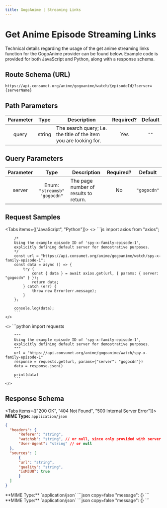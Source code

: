 ```yaml
---
title: GogoAnime | Streaming Links
---
```



# Get Anime Episode Streaming Links

Technical details regarding the usage of the get anime streaming links function for the GogoAnime provider can be found below. Example code is provided for both JavaScript and Python, along with a response schema.

## Route Schema (URL)

```
https://api.consumet.org/anime/gogoanime/watch/{episodeId}?server={serverName}
```

## Path Parameters

| Parameter |  Type  | Description                                                       | Required? | Default |
| :-------: | :----: | ----------------------------------------------------------------- | :-------: | :-----: |
|   query   | string | The search query; i.e. the title of the item you are looking for. |    Yes    |  `""`   |

## Query Parameters

| Parameter |              Type              | Description                           | Required? |   Default   |
| :-------: | :----------------------------: | ------------------------------------- | :-------: | :---------: |
|  server   | Enum: `"streamsb"` `"gogocdn"` | The page number of results to return. |    No     | `"gogocdn"` |

## Request Samples

<Tabs items={["JavaScript", "Python"]}>
  <Tab>
    <>
        ```js
        import axios from "axios";

        /*
        Using the example episode ID of 'spy-x-family-episode-1',
        explicitly defining default server for demostrative purposes.
        */
        const url = "https://api.consumet.org/anime/gogoanime/watch/spy-x-family-episode-1";
        const data = async () => {
            try {
                const { data } = await axios.get(url, { params: { server: "gogocdn" } });
                return data;
            } catch (err) {
                throw new Error(err.message);
            }
        };

        console.log(data);
        ```
    </>

  </Tab>
  <Tab>
    <>
        ```python
        import requests

        """
        Using the example episode ID of 'spy-x-family-episode-1',
        explicitly defining default server for demostrative purposes.
        """
        url = "https://api.consumet.org/anime/gogoanime/watch/spy-x-family-episode-1"
        response = requests.get(url, params={"server": "gogocdn"})
        data = response.json()

        print(data)
        ```
    </>

  </Tab>
</Tabs>

## Response Schema

<Tabs items={["200 OK", "404 Not Found", "500 Internal Server Error"]}>
  <Tab>
  **MIME Type:** `application/json`
  ```json copy=false
  {
    "headers": {
        "Referer": "string",
        "watchsb": "string", // or null, since only provided with server being equal to "streamsb".
        "User-Agent": "string" // or null
    },
    "sources": [
        {
        "url": "string",
        "quality": "string",
        "isM3U8": true
        }
    ]
  }
  ```
  </Tab>
  <Tab>
  **MIME Type:** `application/json`
  ```json copy=false
  "message": {}
  ```
  </Tab>
  <Tab>
  **MIME Type:** `application/json`
  ```json copy=false
  "message": {}
  ```
  </Tab>
</Tabs>
